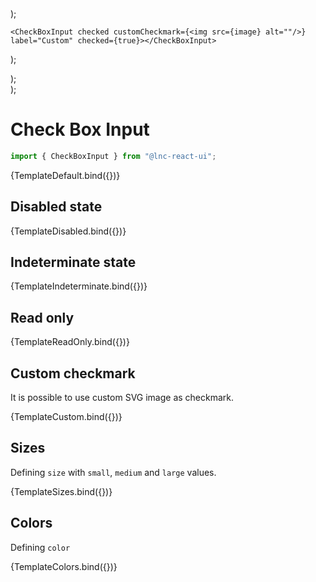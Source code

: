 
<Meta title="Basic Inputs/Check Box Input" component={CheckBoxInput} />




  <div style={{ display: "flex", gap: "12px" }}>
    <CheckBoxInput {...args} readOnly={true} checked />
    <CheckBoxInput {...args} readOnly={true} />
  </div>
);

    <CheckBoxInput checked customCheckmark={<img src={image} alt=""/>} label="Custom" checked={true}></CheckBoxInput>
);

  <div style={{ display: "flex", gap: "12px" }}>
    <CheckBoxInput {...args} size="small" />
    <CheckBoxInput {...args} size="medium" />
    <CheckBoxInput {...args} size="large" />
  </div>
);

  <div style={{ display: "flex", gap: "12px" }}>
    <CheckBoxInput {...args} color="primary" />
    <CheckBoxInput {...args} color="secondary" />
    <CheckBoxInput {...args} color="success" />
    <CheckBoxInput {...args} color="warning" />
    <CheckBoxInput {...args} color="danger" />
    <CheckBoxInput {...args} color="information" />
  </div>
);

# Check Box Input

```jsx
import { CheckBoxInput } from "@lnc-react-ui";
```

<Canvas withSource="open">
  <Story
    name="Default"
    args={{
      checked: true,
    }}
  >
    {TemplateDefault.bind({})}
  </Story>
</Canvas>

<ArgsTable story="Default" />

## Disabled state

<Canvas>
  <Story
    name="Disabled"
  >
    {TemplateDisabled.bind({})}
  </Story>
</Canvas>

## Indeterminate state

<Canvas>
  <Story
    name="Indeterminate">
    {TemplateIndeterminate.bind({})}
  </Story>
</Canvas>

## Read only

<Canvas>
  <Story
    name="Read Only">
    {TemplateReadOnly.bind({})}
  </Story>
</Canvas>

## Custom checkmark

It is possible to use custom SVG image as checkmark.

<Canvas withSource="open">
  <Story name="Icon">{TemplateCustom.bind({})}</Story>
</Canvas>

## Sizes

Defining `size` with `small`, `medium` and `large` values.

<Canvas>
  <Story
    name="Sizes"
    args={{
      checked: true,
    }}
  >
    {TemplateSizes.bind({})}
  </Story>
</Canvas>

## Colors

Defining `color`

<Canvas>
  <Story
    name="Colors"
    args={{
      size: "small",
      checked: true,
    }}
  >
    {TemplateColors.bind({})}
  </Story>
</Canvas>
